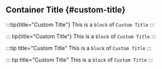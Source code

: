 ## Container Title {#custom-title}

:::tip{title="Custom Title"}
This is a `block` of `Custom Title`
:::

::: tip{title="Custom Title"}
This is a `block` of `Custom Title`
:::

:::tip title="Custom Title"
This is a `block` of `Custom Title`
:::

::: tip title="Custom Title"
This is a `block` of `Custom Title`
:::
